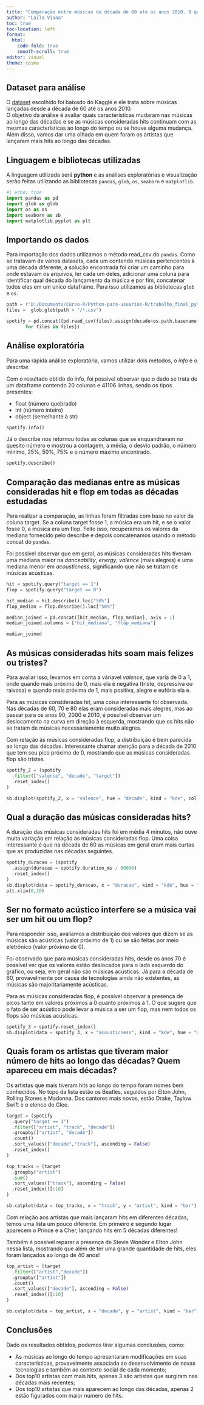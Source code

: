 ```yaml
---
title: "Comparação entre músicas da década de 60 até os anos 2010. O que mudou?"
author: "Laila Viana"
toc: true
toc-location: left
format: 
  html:
    code-fold: true
    smooth-scroll: true
editor: visual
theme: cosmo
---
```


## Dataset para análise

O [dataset](https://www.kaggle.com/datasets/theoverman/the-spotify-hit-predictor-dataset) escolhido foi baixado do Kaggle e ele trata sobre músicas lançadas desde a década de 60 até os anos 2010.  
O objetivo da análise é avaliar quais características mudaram nas músicas ao longo das décadas e se as músicas consideradas hits continuam com as mesmas características ao longo do tempo ou se houve alguma mudança. Além disso, vamos dar uma olhada em quem foram os artistas que lançaram mais hits ao longo das décadas.  

## Linguagem e bibliotecas utilizadas  
A linguagem utilizada será **python** e as análises exploratórias e visualização serão feitas utilizando as bibliotecas `pandas`, `glob`, `os`, `seaborn` e `matplotlib`.  

```python
#| echo: true
import pandas as pd
import glob as glob
import os as os
import seaborn as sb
import matplotlib.pyplot as plt
```

## Importando os dados

Para importação dos dados utilizamos o método read_csv do `pandas`. Como se tratavam de vários datasets, cada um contendo músicas pertencentes à uma década diferente, a solução encontrada foi criar um caminho para onde estavam os arquivos, ler cada um deles, adicionar uma coluna para identificar qual década do lançamento da música e por fim, concatenar todos eles em um unico dataframe. Para isso utilizamos as bibliotecas `glob` e `os`.

```python
path = r'D:/Documents/Curso-R/Python-para-usuarios-R/trabalho_final_python/'
files =  glob.glob(path + "/*.csv")

spotify = pd.concat([pd.read_csv(files).assign(decade=os.path.basename(files).split('.')[0]) 
       for files in files])

```

## Análise exploratória

Para uma rápida análise exploratória, vamos utilizar dois métodos, o *info* e o *describe*.

Com o resultado obtido do info, foi possível observar que o dado se trata de um dataframe contendo 20 colunas e 41106 linhas, sendo os tipos presentes:

-   float (número quebrado)
-   int (número inteiro)
-   object (semelhante à str)

```python
spotify.info()
```

Já o describe nos retornou todas as colunas que se enquandravam no quesito número e mostrou a contagem, a média, o desvio padrão, o número mínimo, 25%, 50%, 75% e o número máximo encontrado.

```python
spotify.describe()
```

## Comparação das medianas entre as músicas consideradas hit e flop em todas as décadas estudadas

Para realizar a comparação, as linhas foram filtradas com base no valor da coluna target. Se a coluna target fosse 1, a música era um hit, e se o valor fosse 0, a música era um flop. Feito isso, recuperamos os valores da mediana fornecido pelo describe e depois concatenamos usando o método concat do `pandas`.  

Foi possível observar que em geral, as músicas consideradas hits tiveram uma mediana maior na *danceability*, *energy*, *valence* (mais alegres) e uma mediana menor em *acousticness*, significando que não se tratam de músicas acústicas.  

```python
hit = spotify.query("target == 1")
flop = spotify.query("target == 0")

hit_median = hit.describe().loc["50%"]
flop_median = flop.describe().loc["50%"]

median_joined = pd.concat([hit_median, flop_median], axis = 1)
median_joined.columns = ["hit_mediana", "flop_mediana"]

median_joined
```


## As músicas consideradas hits soam mais felizes ou tristes?

Para avaliar isso, levamos em conta a váriavel *valence*, que varia de 0 a 1, onde quando mais próximo de 0, mais ela é negativa (triste, depressiva ou raivosa) e quando mais próxima de 1, mais positiva, alegre e eufória ela é.\

Para as músicas consideradas hit, uma coisa interessante foi observada. Nas décadas de 60, 70 e 80 elas eram consideradas mais alegres, mas ao passar para os anos 90, 2000 e 2010, é possível observar um deslocamento na curva em direção à esquerda, mostrando que os hits não se tratam de músicas necessariamente muito alegres.  

Com relação às músicas consideradas flop, a distribuição é bem parecida ao longo das décadas. Interessante chamar atenção para a década de 2010 que tem seu pico próximo de 0, mostrando que as músicas consideradas flop são tristes.

```python
spotify_2 = (spotify
  .filter(["valence", "decade", "target"])
  .reset_index()
)

sb.displot(spotify_2, x = "valence", hue = "decade", kind = "kde", col = "target", height=4, aspect=.7)
```

## Qual a duração das músicas consideradas hits?

A duração das músicas consideradas hits foi em média 4 minutos, não ouve muita variação em relação às músicas consideradas flop. Uma coisa interessante é que na década de 60 as músicas em geral eram mais curtas que as produzidas nas décadas seguintes.

```python
spotify_duracao = (spotify
  .assign(duracao = spotify.duration_ms / 60000)
  .reset_index()
)
sb.displot(data = spotify_duracao, x = "duracao", kind = "kde", hue = "decade", col = "target", height=4, aspect=.7)
plt.xlim(0,10)
```

## Ser no formato acústico interfere se a música vai ser um hit ou um flop?
Para responder isso, avaliamos a distribuição dos valores que dizem se as músicas são acústicas (valor próximo de 1) ou se são feitas por meio eletrônico (valor próximo de 0).  

Foi observado que para músicas consideradas hits, desde os anos 70 é possível ver que os valores estão deslocados para o lado esquerdo do gráfico, ou seja, em geral não são músicas acústicas. Já para a década de 60, provavelmente por causa de tecnologias ainda não existentes, as músicas são majoritariamente acústicas.  

Para as músicas consideradas flop, é possível observar a presença de picos tanto em valores próximos a 0 quanto próximos à 1. O que sugere que o fato de ser acústico pode levar a música a ser um flop, mas nem todos os flops são músicas acústicas.  


```python
spotify_3 = spotify.reset_index()
sb.displot(data = spotify_3, x = "acousticness", kind = "kde", hue = "decade", col = "target", height=4, aspect=.7)
```

## Quais foram os artistas que tiveram maior número de hits ao longo das décadas? Quem apareceu em mais décadas?

Os artistas que mais tiveram hits ao longo do tempo foram nomes bem conhecidos. No topo da lista estão os Beatles, seguidos por Elton John, Rolling Stones e Madonna. Dos cantores mais novos, estão Drake, Taylow Swift e o elenco de Glee.  

```python
target = (spotify
  .query("target == 1")
  .filter(["artist", "track", "decade"])
  .groupby(["artist", "decade"])
  .count()
  .sort_values(["decade","track"], ascending = False)
  .reset_index()
)

top_tracks = (target
  .groupby("artist")
  .sum()
  .sort_values(["track"], ascending = False)
  .reset_index()[:10]
)

sb.catplot(data = top_tracks, x = "track", y = "artist", kind = "bar")

```

Com relação aos artistas que mais lançaram hits em diferentes décadas, temos uma lista um pouco diferente. Em primeiro e segundo lugar aparecem o Prince e a Cher, lançando hits em 5 décadas diferentes!  

Também é possível reparar a presença de Stevie Wonder e Elton John nessa lista, mostrando que além de ter uma grande quantidade de hits, eles foram lançados ao longo de 40 anos!  
```python
top_artist = (target
  .filter(["artist","decade"])
  .groupby(["artist"])
  .count()
  .sort_values(["decade"], ascending = False)
  .reset_index()[:10]
)

sb.catplot(data = top_artist, x = "decade", y = "artist", kind = "bar")
```


## Conclusões
Dado os resultados obtidos, podemos tirar algumas conclusões, como:

-   As músicas ao longo do tempo apresentaram modificações em suas características, provavelmente associada ao desenvolvimento de novas tecnologias e também ao contexto social de cada momento;
-   Dos top10 artistas com mais hits, apenas 3 são artistas que surgiram nas décadas mais recentes;
-   Dos top10 artistas que mais aparecem ao longo das décadas, apenas 2 estão figurados com maior número de hits.

